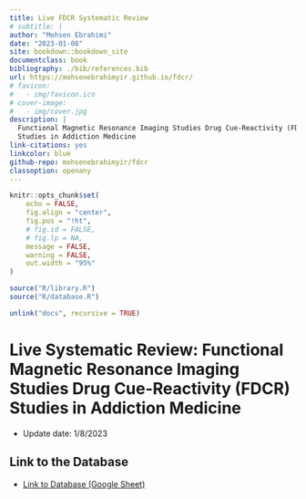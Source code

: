 ```yaml
--- 
title: Live FDCR Systematic Review
# subtitle: |
author: "Mohsen Ebrahimi"
date: "2023-01-08"
site: bookdown::bookdown_site
documentclass: book
bibliography: ./bib/references.bib
url: https://mohsenebrahimyir.github.io/fdcr/
# favicon: 
#   - img/favicon.ico
# cover-image:
#   - img/cover.jpg
description: |
  Functional Magnetic Resonance Imaging Studies Drug Cue-Reactivity (FDCR)
  Studies in Addiction Medicine
link-citations: yes
linkcolor: blue
github-repo: mohsenebrahimyir/fdcr
classoption: openany
---
```


```r
knitr::opts_chunk$set(
	echo = FALSE,
	fig.align = "center",
	fig.pos = "!ht",
	# fig.id = FALSE,
	# fig.lp = NA,
	message = FALSE,
	warning = FALSE,
	out.width = "95%"
)
```

```r
source("R/library.R")
source("R/database.R")

unlink("docs", recursive = TRUE)
```

# Live Systematic Review: Functional Magnetic Resonance Imaging Studies Drug Cue-Reactivity (FDCR) Studies in Addiction Medicine {-}

- Update date: 1/8/2023


## Link to the Database {-}

- [Link to Database (Google Sheet)](https://docs.google.com/spreadsheets/d/1ZpGM57pZMhZZdD4IhxQw6sG_9uRJmukxCwrLPHZoMYU/edit?usp=drivesdk)


